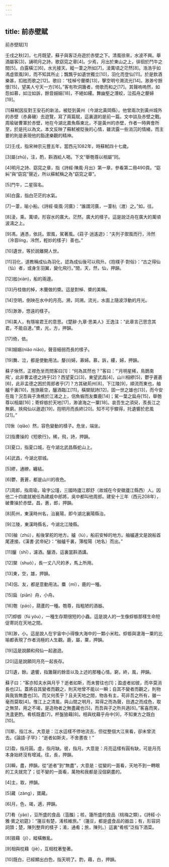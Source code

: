 ```yaml
---
---
---
```

title: 前赤壁賦
---




前赤壁賦[1]

壬戌之秋[2]，七月既望，蘇子與客泛舟遊於赤壁之下。清風徐來，水波不興。舉酒屬客[3]，誦明月之詩，歌窈窕之章[4]。少焉，月出於東山之上，徘徊於鬥牛之間[5]。白露橫江[6]，水光接天。縱一葦之所如[7]，淩萬頃之茫然[8]。浩浩乎如馮虛禦風[9]，而不知其所止；飄飄乎如遺世獨立[10]，羽化而登仙[11]。於是飲酒樂甚，扣舷而歌之[12]。歌曰：“桂棹兮蘭槳[13]，擊空明兮溯流光[14]。渺渺兮餘懷[15]，望美人兮天一方[16]。”客有吹洞簫者，倚歌而和之[17]。其聲嗚嗚然，如怨如慕，如泣如訴，餘音嫋嫋[18]，不絕如縷。舞幽壑之潛蛟，泣孤舟之嫠婦[19]。

[1]蘇軾因反對王安石的新法，被貶到黃州（今湖北黃岡縣）。他曾兩次到黃州城外的赤壁（赤鼻磯）去遊覽，寫了兩篇賦，這裏選的是前一篇。文中談及赤壁之戰。周瑜破曹軍於赤壁，地在今湖北嘉魚縣東北，不是黃州的赤壁，作者一時興會所至，於是托以為文。本文反映了蘇軾被貶後的心情，雖流露一些消沉的情緒，而主要的則是表現他的豁達樂觀的精神。

[2]壬戌，指宋神宗元豐五年，當西元1082年，時蘇軾四十七歲。

[3]屬(zhǔ)，注，酌，斟酒給人喝。下文“舉匏尊以相屬”同。

[4]明月之詩、窈窕之章，指《詩經·陳風·月出》第一章，參看第二冊490頁。“窈糾”與“窈窕”聲近，所以蘇軾稱之為“窈窕之章”。

[5]鬥牛，二星宿名。

[6]白露，指白茫茫的水氣。

[7]一葦，喻小船。《詩經·衛風·河廣》：“誰謂河廣，一葦杭（渡）之。”如，往。

[8]淩，乘。萬頃，形容水的廣大。茫然，廣大的樣子。這是說泛舟在廣大的萬頃波濤之上。

[9]馮，通憑，依託。禦風，駕著風。《莊子·逍遙遊》：“夫列子禦風而行，泠然（泠音líng，泠然，輕妙的樣子）善也。”

[10]遺世，等於說離開人世。

[11]羽化，道教稱成仙為羽化，認為成仙後可以飛升。《抱樸子·對俗》：“古之得仙（仙）者，或身生羽翼，變化飛行。”間，天，然，仙，押韻。

[12]舷(xián)，船的兩邊。

[13]丹桂做的棹，木蘭做的槳。這是對棹、槳的美稱。

[14]空明，倒映在水中的月亮。溯，同溯。流光，水面上隨波浮動的月光。

[15]渺渺，悠遠的樣子。

[16]美人，有隱喻君王的意思。《楚辭·九章·思美人》王逸注：“此章言己思念其君，不能自達。”槳，光，方，押韻。

[17]倚，依。

[18]嫋嫋(niǎo niǎo)，聲音細弱而長的樣子。

[19]舞、泣，都是使動用法。嫠(lí)婦，寡婦。慕，訴，縷，婦，押韻。

蘇子愀然，正襟危坐而問客曰[1]：“何為其然也？”客曰：“'月明星稀，鳥鵲南飛'，此非曹孟德之詩乎[2]？西望夏口[3]，東望武昌[4]，山川相繆[5]，鬱乎蒼蒼[6]，此非孟德之困於周郎者乎[7]？方其破荊州[8]，下江陵[9]，順流而東也，舳艫千裏[10]，旌旗蔽空，釃酒臨江[11]，橫槊賦詩[12]，固一世之雄也[13]，而今安在哉？況吾與子漁樵於江渚之上，侶魚蝦而友麋鹿[14]；駕一葉之扁舟[15]，舉匏尊以相屬[16]；寄蜉蝣於天地[17]，渺滄海之一粟[18]。哀吾生之須臾，羨長江之無窮。挾飛仙以遨遊[19]，抱明月而長終[20]。知不可乎驟得，托遺響於悲風[21]。”

[1]愀（qiǎo）然，容色變動的樣子。危坐，端坐。

[2]指曹操的《短歌行》。稀，飛，詩，押韻。

[3]夏口，指夏口城，在今湖北武昌縣蛇山上。

[4]武昌，今湖北鄂城。

[5]繆，通繚，纏結。

[6]鬱、蒼蒼，都是山川的夜色。

[7]周郎，指周瑜。瑜字公瑾，三國時廬江郡舒（故城在今安徽廬江縣西）人。因他二十四歲就被任為建威中郎將，吳中都叫他周郎。建安十三年（西元208年），破曹操於赤壁。昌，蒼，郎，押韻。

[8]荊州，東漢時州名，治襄陽，即今湖北襄陽縣治。

[9]江陵，東漢時縣名，今湖北江陵縣。

[10]舳（zhú），船後掌舵的地方。艫（lú），船前安棹的地方。舳艫連文是說船首尾連接。《漢書·武帝紀》：“舳艫千裏，薄樅陽（地名）而出。”

[11]釃（shī），濾酒。釃酒，這裏當斟酒講。

[12]槊（shuò），長一丈八尺的矛，馬上所用。

[13]東，空，雄，押韻。

[14]侶、友，都是意動用法。麋（mí），鹿的一種。

[15]扁（piān）舟，小舟。

[16]匏（páo），葫蘆的一種。匏尊，指粗陋的酒器。

[17]蜉蝣（fú yóu），一種生存期很短的小蟲。這是說人的一生像蜉蝣那樣生命短促寄託在天地之間。

[18]渺，小。這是說人在宇宙中小得像大海中的一顆小米粒。蜉蝣與滄海一粟的比喻都表現了作者消極的人生觀。鹿，屬，粟，押韻。

[19]這是說願和飛仙一起遨遊。

[20]這是說願同月亮一起長存。

[21]遺，餘。遺響，指簫聲的餘音以及上述的那種心情。窮，終，風，押韻。

蘇子曰：“客亦知夫水與月乎？逝者如斯，而未嘗往也[1]；盈虛者如彼，而卒莫消長也[2]。蓋將自其變者而觀之，則天地曾不能以一瞬；自其不變者而觀之，則物與我皆無盡也[3]。而又何羨乎？且夫天地之間，物各有主，苟非吾之所有，雖一毫而莫取[4]。惟江上之清風，與山間之明月，耳得之而為聲，目遇之而成色，取之無禁，用之不竭，是造物者之無盡藏也[5]，而吾與子之所共適[6]。”客喜而笑，洗盞更酌。肴核既盡[7]，杯盤狼藉[8]。相與枕藉乎舟中[9]，不知東方之既白[10]。

[1]斯，指江水。大意是：江水這樣不停地流去，但從整個大江來看，卻未曾流去。《論語·子罕》：“逝者如斯夫，不舍晝夜！”

[2]盈，指月圓。虛，指月缺。彼，指月。大意是：月亮這樣有圓有缺，可是月亮本身始終沒有增減。往，長，押韻。

[3]瞬，盡，押韻。從“逝者”到“無盡”，大意是：從變的一面看，天地不到一轉眼的工夫就完了；從不變的一面看，萬物和我都是沒個窮盡的。

[4]主，取，押韻。

[5]藏（zàng），寶藏。

[6]月，色，竭，適，押韻。

[7]肴（yáo），豆所盛的食品（菹醢）；核，籩所盛的食品（桃梅之類）。《詩經·小雅·賓之初筵》：“籩豆有楚，淆核維旅。”（籩豆，都是盛食品的器皿；有，形容詞詞頭；楚，陳列整齊的樣子；淆，通肴；旅，陳列。）這裏“肴核”泛指下酒菜。

[8]狼藉（jí），縱橫散亂。

[9]相與枕藉（jiè），互相枕著墊著。

[10]既白，已經顯出白色，指天明了。酌，藉，白，押韻。